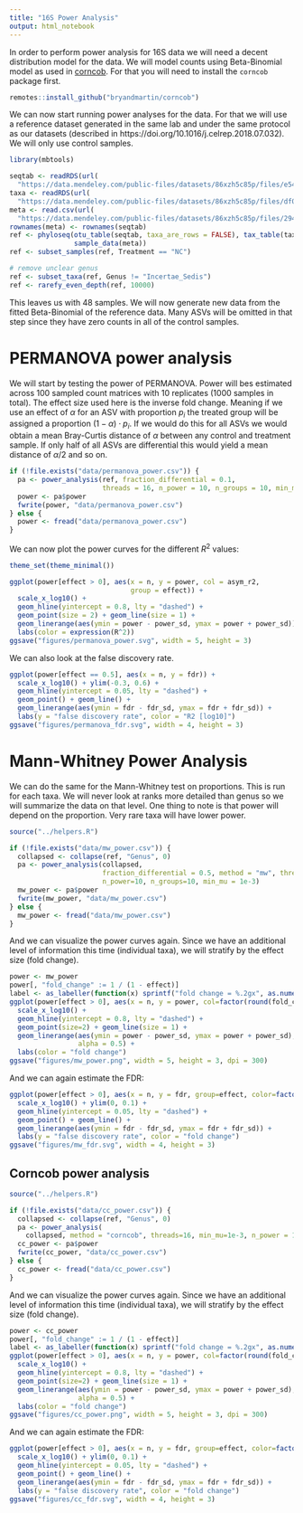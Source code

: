 ```yaml
---
title: "16S Power Analysis"
output: html_notebook
---
```


In order to perform power analysis for 16S data we will need a decent distribution model 
for the data. We will model counts using Beta-Binomial model as used in 
[corncob](https://arxiv.org/pdf/1902.02776.pdf). For that you will need to install the
`corncob` package first.

```r
remotes::install_github("bryandmartin/corncob")
```

We can now start running power analyses for the data. For that we will use a reference dataset
generated in the same lab and under the same protocol as our datasets (described in
https://doi.org/10.1016/j.celrep.2018.07.032). We will only use control samples.

```r
library(mbtools)

seqtab <- readRDS(url(
  "https://data.mendeley.com/public-files/datasets/86xzh5c85p/files/e547053f-094a-46a5-9e7b-e0d3867b698c/file_downloaded"))
taxa <- readRDS(url(
  "https://data.mendeley.com/public-files/datasets/86xzh5c85p/files/df0f29dd-f66f-48e5-b3af-1ee4f3ffbf2c/file_downloaded"))
meta <- read.csv(url(
  "https://data.mendeley.com/public-files/datasets/86xzh5c85p/files/294bf92b-5484-4cbe-94bc-81cf290a25d3/file_downloaded"))
rownames(meta) <- rownames(seqtab)
ref <- phyloseq(otu_table(seqtab, taxa_are_rows = FALSE), tax_table(taxa),
                sample_data(meta))
ref <- subset_samples(ref, Treatment == "NC")

# remove unclear genus
ref <- subset_taxa(ref, Genus != "Incertae_Sedis")
ref <- rarefy_even_depth(ref, 10000)
```

This leaves us with 48 samples. We will now generate new data from the fitted
Beta-Binomial of the reference data. Many ASVs will be omitted in that step
since they have zero counts in all of the control samples.

# PERMANOVA power analysis

We will start by testing the power of PERMANOVA. Power will bes estimated across 100
sampled count matrices with 10 replicates (1000 samples in total). The effect size used
here is the inverse fold change. Meaning if we use an effect of $\alpha$ for an ASV with proportion
$p_i$ the treated group will be assigned a proportion $(1 - \alpha)\cdot p_i$. If we would do this
for all ASVs we would obtain a mean Bray-Curtis distance of $\alpha$ between any control and treatment
sample. If only half of all ASVs are differential this would yield a mean distance of $\alpha/2$ and
so on.

```r
if (!file.exists("data/permanova_power.csv")) {
  pa <- power_analysis(ref, fraction_differential = 0.1,
                       threads = 16, n_power = 10, n_groups = 10, min_mu = 1e-3)
  power <- pa$power
  fwrite(power, "data/permanova_power.csv")
} else {
  power <- fread("data/permanova_power.csv")
}
```

We can now plot the power curves for the different $R^2$ values:

```r
theme_set(theme_minimal())

ggplot(power[effect > 0], aes(x = n, y = power, col = asym_r2, 
                              group = effect)) +
  scale_x_log10() + 
  geom_hline(yintercept = 0.8, lty = "dashed") + 
  geom_point(size = 2) + geom_line(size = 1) +
  geom_linerange(aes(ymin = power - power_sd, ymax = power + power_sd)) +
  labs(color = expression(R^2))
ggsave("figures/permanova_power.svg", width = 5, height = 3)
```

We can also look at the false discovery rate.

```r
ggplot(power[effect == 0.5], aes(x = n, y = fdr)) +
  scale_x_log10() + ylim(-0.3, 0.6) +
  geom_hline(yintercept = 0.05, lty = "dashed") + 
  geom_point() + geom_line() +
  geom_linerange(aes(ymin = fdr - fdr_sd, ymax = fdr + fdr_sd)) +
  labs(y = "false discovery rate", color = "R2 [log10]")
ggsave("figures/permanova_fdr.svg", width = 4, height = 3)
```

# Mann-Whitney Power Analysis

We can do the same for the Mann-Whitney test on proportions. This is run for each taxa. We will never
look at ranks more detailed than genus so we will summarize the data on that level. One thing to note
is that power will depend on the proportion. Very rare taxa will have lower power.

```r
source("../helpers.R")

if (!file.exists("data/mw_power.csv")) {
  collapsed <- collapse(ref, "Genus", 0)
  pa <- power_analysis(collapsed, 
                       fraction_differential = 0.5, method = "mw", threads=16, 
                       n_power=10, n_groups=10, min_mu = 1e-3)
  mw_power <- pa$power
  fwrite(mw_power, "data/mw_power.csv")
} else {
  mw_power <- fread("data/mw_power.csv")
}
```

And we can visualize the power curves again. Since we have an additional level of information
this time (individual taxa), we will stratify by the effect size (fold change).

```r
power <- mw_power
power[, "fold_change" := 1 / (1 - effect)]
label <- as_labeller(function(x) sprintf("fold change = %.2gx", as.numeric(x)))
ggplot(power[effect > 0], aes(x = n, y = power, col=factor(round(fold_change, 1)), group=fold_change)) +
  scale_x_log10() +
  geom_hline(yintercept = 0.8, lty = "dashed") + 
  geom_point(size=2) + geom_line(size = 1) +
  geom_linerange(aes(ymin = power - power_sd, ymax = power + power_sd),
                 alpha = 0.5) +
  labs(color = "fold change")
ggsave("figures/mw_power.png", width = 5, height = 3, dpi = 300)
```

And we can again estimate the FDR:

```r
ggplot(power[effect > 0], aes(x = n, y = fdr, group=effect, color=factor(round(fold_change, 1)))) +
  scale_x_log10() + ylim(0, 0.1) +
  geom_hline(yintercept = 0.05, lty = "dashed") + 
  geom_point() + geom_line() +
  geom_linerange(aes(ymin = fdr - fdr_sd, ymax = fdr + fdr_sd)) + 
  labs(y = "false discovery rate", color = "fold change")
ggsave("figures/mw_fdr.svg", width = 4, height = 3)
```

## Corncob power analysis

```r
source("../helpers.R")

if (!file.exists("data/cc_power.csv")) {
  collapsed <- collapse(ref, "Genus", 0)
  pa <- power_analysis(
    collapsed, method = "corncob", threads=16, min_mu=1e-3, n_power = 10, n_groups = 10)
  cc_power <- pa$power
  fwrite(cc_power, "data/cc_power.csv")
} else {
  cc_power <- fread("data/cc_power.csv")
}
```


And we can visualize the power curves again. Since we have an additional level of information
this time (individual taxa), we will stratify by the effect size (fold change).

```r
power <- cc_power
power[, "fold_change" := 1 / (1 - effect)]
label <- as_labeller(function(x) sprintf("fold change = %.2gx", as.numeric(x)))
ggplot(power[effect > 0], aes(x = n, y = power, col=factor(round(fold_change, 1)), group=fold_change)) +
  scale_x_log10() +
  geom_hline(yintercept = 0.8, lty = "dashed") + 
  geom_point(size=2) + geom_line(size = 1) +
  geom_linerange(aes(ymin = power - power_sd, ymax = power + power_sd),
                 alpha = 0.5) +
  labs(color = "fold change")
ggsave("figures/cc_power.png", width = 5, height = 3, dpi = 300)
```

And we can again estimate the FDR:

```r
ggplot(power[effect > 0], aes(x = n, y = fdr, group=effect, color=factor(round(fold_change, 1)))) +
  scale_x_log10() + ylim(0, 0.1) +
  geom_hline(yintercept = 0.05, lty = "dashed") + 
  geom_point() + geom_line() +
  geom_linerange(aes(ymin = fdr - fdr_sd, ymax = fdr + fdr_sd)) + 
  labs(y = "false discovery rate", color = "fold change")
ggsave("figures/cc_fdr.svg", width = 4, height = 3)
```